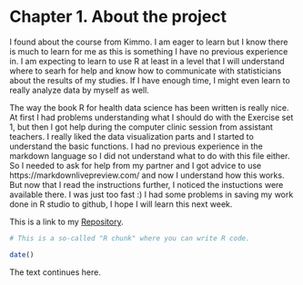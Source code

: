 
# Chapter 1. About the project

I found about the course from Kimmo. I am eager to learn but I know there is much to learn for me as this is something I have no previous experience in. I am expecting to learn to use R at least in a level that I will understand where to searh for help and know how to communicate with statisticians about the results of my studies. If I have enough time, I might even learn to really analyze data by myself as well. 

The way the book R for health data science has been written is really nice. At first I had problems understanding what I should do with the Exercise set 1, but then I got help during the computer clinic session from assistant teachers. I really liked the data visualization parts and I started to understand the basic functions. I had no previous experience in the markdown language so I did not understand what to do with this file either. So I needed to ask for help from my partner and I got advice to use https://markdownlivepreview.com/ and now I understand how this works. But now that I read the instructions further, I noticed the instuctions were available there. I was just too fast :) I had some problems in saving my work done in R studio to github, I hope I will learn this next week. 

This is a link to my [Repository](https://github.com/riikkahol/IODS-project).

```r
# This is a so-called "R chunk" where you can write R code.

date()

```
The text continues here.

